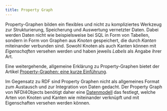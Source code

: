 ```yaml
---
title: Property Graph
---
```


Property-Graphen bilden ein flexibles und nicht zu kompliziertes Werkzeug zur
Strukturierung, Speicherung und Auswertung vernetzter Daten. Dabei werden Daten
nicht wie beispielsweise bei SQL in Form von Tabellen, sondern in Form von
Graphen aus *Knoten* gespeichert, die durch *Kanten* miteinander verbunden
sind. Sowohl Knoten als auch Kanten können mit *Eigenschaften* versehen werden
und haben jeweils *Labels* als Angabe ihrer Art. 

Eine weitergehende, allgemeine Erklärung zu Property-Graphen bietet der Artikel
[Property-Graphen: eine kurze Einführung](https://jakobib.github.io/pgraphen2024/).

Im Gegensatz zu RDF sind Property Graphen nicht als allgemeines Format zum
Austausch und zur Integration von Daten gedacht. Der Property Graph von
NFDI4Objects benötigt daher eine [Datenmodell](#data-model.qmd) das festlegt,
welche Arten von Knoten und Kanten wie miteinander verknüpft und mit
Eigenschaften versehen werden können.

